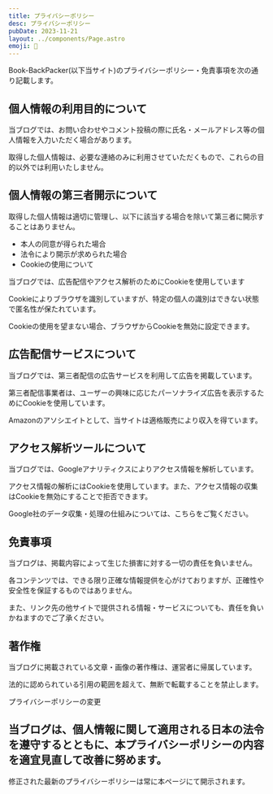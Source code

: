 ```yaml
---
title: プライバシーポリシー
desc: プライバシーポリシー
pubDate: 2023-11-21
layout: ../components/Page.astro
emoji: 📜
---
```

Book-BackPacker(以下当サイト)のプライバシーポリシー・免責事項を次の通り記載します。

## 個人情報の利用目的について

当ブログでは、お問い合わせやコメント投稿の際に氏名・メールアドレス等の個人情報を入力いただく場合があります。

取得した個人情報は、必要な連絡のみに利用させていただくもので、これらの目的以外では利用いたしません。

## 個人情報の第三者開示について

取得した個人情報は適切に管理し、以下に該当する場合を除いて第三者に開示することはありません。

- 本人の同意が得られた場合
- 法令により開示が求められた場合
- Cookieの使用について

当ブログでは、広告配信やアクセス解析のためにCookieを使用しています

Cookieによりブラウザを識別していますが、特定の個人の識別はできない状態で匿名性が保たれています。

Cookieの使用を望まない場合、ブラウザからCookieを無効に設定できます。

## 広告配信サービスについて

当ブログでは、第三者配信の広告サービスを利用して広告を掲載しています。

第三者配信事業者は、ユーザーの興味に応じたパーソナライズ広告を表示するためにCookieを使用しています。

Amazonのアソシエイトとして、当サイトは適格販売により収入を得ています。

## アクセス解析ツールについて

当ブログでは、Googleアナリティクスによりアクセス情報を解析しています。

アクセス情報の解析にはCookieを使用しています。また、アクセス情報の収集はCookieを無効にすることで拒否できます。

Google社のデータ収集・処理の仕組みについては、こちらをご覧ください。

## 免責事項

当ブログは、掲載内容によって生じた損害に対する一切の責任を負いません。

各コンテンツでは、できる限り正確な情報提供を心がけておりますが、正確性や安全性を保証するものではありません。

また、リンク先の他サイトで提供される情報・サービスについても、責任を負いかねますのでご了承ください。

## 著作権

当ブログに掲載されている文章・画像の著作権は、運営者に帰属しています。

法的に認められている引用の範囲を超えて、無断で転載することを禁止します。

プライバシーポリシーの変更

## 当ブログは、個人情報に関して適用される日本の法令を遵守するとともに、本プライバシーポリシーの内容を適宜見直して改善に努めます。

修正された最新のプライバシーポリシーは常に本ページにて開示されます。
